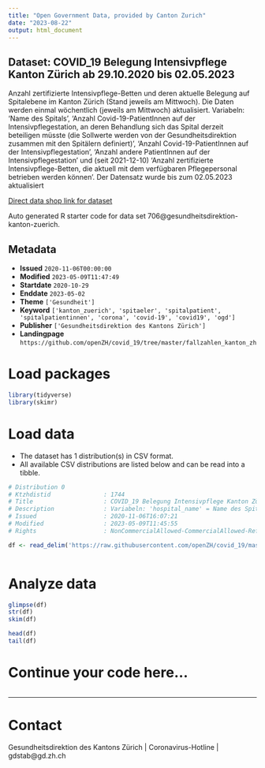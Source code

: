 ```yaml
---
title: "Open Government Data, provided by Canton Zurich"
date: "2023-08-22"
output: html_document
---
```


## Dataset: COVID_19 Belegung Intensivpflege Kanton Zürich ab 29.10.2020 bis 02.05.2023

Anzahl zertifizierte Intensivpflege-Betten und deren aktuelle Belegung auf Spitalebene im Kanton Zürich (Stand jeweils am Mittwoch). Die Daten werden einmal wöchentlich (jeweils am Mittwoch) aktualisiert. Variabeln: 'Name des Spitals', 'Anzahl Covid-19-PatientInnen auf der Intensivpflegestation, an deren Behandlung sich das Spital derzeit beteiligen müsste (die Sollwerte werden von der Gesundheitsdirektion zusammen mit den Spitälern definiert)', 'Anzahl Covid-19-PatientInnen auf der Intensivpflegestation', 'Anzahl andere PatientInnen auf der Intensivpflegestation' und (seit 2021-12-10) 'Anzahl zertifizierte Intensivpflege-Betten, die aktuell mit dem verfügbaren Pflegepersonal betrieben werden können'.
Der Datensatz wurde bis zum 02.05.2023 aktualisiert

[Direct data shop link for dataset](https://www.zh.ch/de/politik-staat/opendata.zhweb-noredirect.zhweb-cache.html#/datasets/706@gesundheitsdirektion-kanton-zuerich)

Auto generated R starter code for data set 706@gesundheitsdirektion-kanton-zuerich.

## Metadata

- **Issued** `2020-11-06T00:00:00`
- **Modified** `2023-05-09T11:47:49`
- **Startdate** `2020-10-29`
- **Enddate** `2023-05-02`
- **Theme** `['Gesundheit']`
- **Keyword** `['kanton_zuerich', 'spitaeler', 'spitalpatient', 'spitalpatientinnen', 'corona', 'covid-19', 'covid19', 'ogd']`
- **Publisher** `['Gesundheitsdirektion des Kantons Zürich']`
- **Landingpage** `https://github.com/openZH/covid_19/tree/master/fallzahlen_kanton_zh`


# Load packages

```r

library(tidyverse)
library(skimr)

```

# Load data

-   The dataset has 1 distribution(s) in CSV format.
-   All available CSV distributions are listed below and can be read into a tibble.

```r

# Distribution 0
# Ktzhdistid               : 1744
# Title                    : COVID_19 Belegung Intensivpflege Kanton Zürich ab 29.10.2020 bis 02.05.2023
# Description              : Variabeln: 'hospital_name' = Name des Spitals; 'current_icu_service_certified' = Anzahl zertifizierte Intensivpflege-Betten; 'current_icu_target_covid' = Anzahl Covid-19-PatientInnen auf der Intensivpflegestation, an deren Behandlung sich das Spital derzeit beteiligen müsste (die Sollwerte werden von der Gesundheitsdirektion zusammen mit den Spitälern definiert); 'current_icu_covid' = Anzahl Covid-19-PatientInnen auf der Intensivpflegestation; 'current_icu_not_covid' = Anzahl andere PatientInnen auf der Intensivpflegestation; 'current_icu_service_certified_operated' (seit 2021-12-10) = Anzahl zertifizierte Intensivpflege-Betten, die aktuell mit dem verfügbaren Pflegepersonal betrieben werden können.
# Issued                   : 2020-11-06T16:07:21
# Modified                 : 2023-05-09T11:45:55
# Rights                   : NonCommercialAllowed-CommercialAllowed-ReferenceRequired

df <- read_delim('https://raw.githubusercontent.com/openZH/covid_19/master/fallzahlen_kanton_zh/COVID19_Belegung_Intensivpflege.csv')



```

# Analyze data

```r

glimpse(df)
str(df)
skim(df)

head(df)
tail(df)

```

# Continue your code here...

```r

```

------------------------------------------------------------------------

# Contact

Gesundheitsdirektion des Kantons Zürich | Coronavirus-Hotline | gdstab@gd.zh.ch
